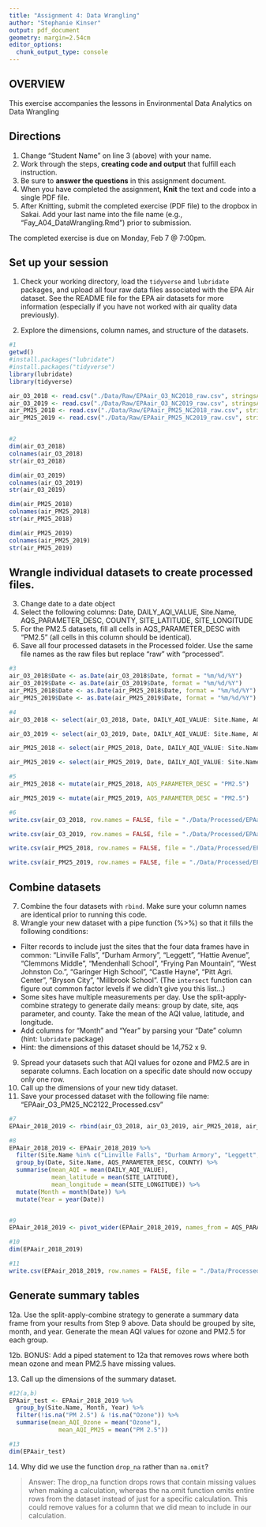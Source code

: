 ```yaml
---
title: "Assignment 4: Data Wrangling"
author: "Stephanie Kinser"
output: pdf_document
geometry: margin=2.54cm
editor_options: 
  chunk_output_type: console
---
```


## OVERVIEW

This exercise accompanies the lessons in Environmental Data Analytics on Data Wrangling 

## Directions
1. Change "Student Name" on line 3 (above) with your name.
2. Work through the steps, **creating code and output** that fulfill each instruction.
3. Be sure to **answer the questions** in this assignment document.
4. When you have completed the assignment, **Knit** the text and code into a single PDF file.
5. After Knitting, submit the completed exercise (PDF file) to the dropbox in Sakai. Add your last name into the file name (e.g., "Fay_A04_DataWrangling.Rmd") prior to submission.

The completed exercise is due on Monday, Feb 7 @ 7:00pm.

## Set up your session 
1. Check your working directory, load the `tidyverse` and `lubridate` packages, and upload all four raw data files associated with the EPA Air dataset. See the README file for the EPA air datasets for more information (especially if you have not worked with air quality data previously). 

2. Explore the dimensions, column names, and structure of the datasets. 

```r
#1
getwd()
#install.packages("lubridate")
#install.packages("tidyverse")
library(lubridate)
library(tidyverse)

air_O3_2018 <- read.csv("./Data/Raw/EPAair_O3_NC2018_raw.csv", stringsAsFactors = TRUE)
air_O3_2019 <- read.csv("./Data/Raw/EPAair_O3_NC2019_raw.csv", stringsAsFactors = TRUE)
air_PM25_2018 <- read.csv("./Data/Raw/EPAair_PM25_NC2018_raw.csv", stringsAsFactors = TRUE)
air_PM25_2019 <- read.csv("./Data/Raw/EPAair_PM25_NC2019_raw.csv", stringsAsFactors = TRUE)


#2
dim(air_O3_2018)
colnames(air_O3_2018)
str(air_O3_2018)

dim(air_O3_2019)
colnames(air_O3_2019)
str(air_O3_2019)

dim(air_PM25_2018)
colnames(air_PM25_2018)
str(air_PM25_2018)

dim(air_PM25_2019)
colnames(air_PM25_2019)
str(air_PM25_2019)

```

## Wrangle individual datasets to create processed files.
3. Change date to a date object
4. Select the following columns: Date, DAILY_AQI_VALUE, Site.Name, AQS_PARAMETER_DESC, COUNTY, SITE_LATITUDE, SITE_LONGITUDE
5. For the PM2.5 datasets, fill all cells in AQS_PARAMETER_DESC with "PM2.5" (all cells in this column should be identical).
6. Save all four processed datasets in the Processed folder. Use the same file names as the raw files but replace "raw" with "processed".

```r
#3
air_O3_2018$Date <- as.Date(air_O3_2018$Date, format = "%m/%d/%Y")
air_O3_2019$Date <- as.Date(air_O3_2019$Date, format = "%m/%d/%Y")
air_PM25_2018$Date <- as.Date(air_PM25_2018$Date, format = "%m/%d/%Y")
air_PM25_2019$Date <- as.Date(air_PM25_2019$Date, format = "%m/%d/%Y")

#4
air_O3_2018 <- select(air_O3_2018, Date, DAILY_AQI_VALUE: Site.Name, AQS_PARAMETER_DESC, COUNTY:SITE_LONGITUDE)

air_O3_2019 <- select(air_O3_2019, Date, DAILY_AQI_VALUE: Site.Name, AQS_PARAMETER_DESC, COUNTY:SITE_LONGITUDE)

air_PM25_2018 <- select(air_PM25_2018, Date, DAILY_AQI_VALUE: Site.Name, AQS_PARAMETER_DESC, COUNTY:SITE_LONGITUDE)

air_PM25_2019 <- select(air_PM25_2019, Date, DAILY_AQI_VALUE: Site.Name, AQS_PARAMETER_DESC, COUNTY:SITE_LONGITUDE)

#5
air_PM25_2018 <- mutate(air_PM25_2018, AQS_PARAMETER_DESC = "PM2.5")

air_PM25_2019 <- mutate(air_PM25_2019, AQS_PARAMETER_DESC = "PM2.5")

#6
write.csv(air_O3_2018, row.names = FALSE, file = "./Data/Processed/EPAair_O3_NC2018_processed.csv")

write.csv(air_O3_2019, row.names = FALSE, file = "./Data/Processed/EPAair_O3_NC2019_processed.csv")

write.csv(air_PM25_2018, row.names = FALSE, file = "./Data/Processed/EPAair_PM25_NC2018_processed.csv")

write.csv(air_PM25_2019, row.names = FALSE, file = "./Data/Processed/EPAair_PM25_NC2019_processed.csv")

```


## Combine datasets
7. Combine the four datasets with `rbind`. Make sure your column names are identical prior to running this code. 
8. Wrangle your new dataset with a pipe function (%>%) so that it fills the following conditions: 

* Filter records to include just the sites that the four data frames have in common: "Linville Falls", "Durham Armory", "Leggett", "Hattie Avenue", "Clemmons Middle", "Mendenhall School", "Frying Pan Mountain", "West Johnston Co.", "Garinger High School", "Castle Hayne", "Pitt Agri. Center", "Bryson City", "Millbrook School". (The `intersect` function can figure out common factor levels if we didn't give you this list...)
* Some sites have multiple measurements per day. Use the split-apply-combine strategy to generate daily means: group by date, site, aqs parameter, and county. Take the mean of the AQI value, latitude, and longitude.
* Add columns for "Month" and "Year" by parsing your "Date" column (hint: `lubridate` package)
* Hint: the dimensions of this dataset should be 14,752 x 9.

9. Spread your datasets such that AQI values for ozone and PM2.5 are in separate columns. Each location on a specific date should now occupy only one row.
10. Call up the dimensions of your new tidy dataset.
11. Save your processed dataset with the following file name: "EPAair_O3_PM25_NC2122_Processed.csv"

```r
#7
EPAair_2018_2019 <- rbind(air_O3_2018, air_O3_2019, air_PM25_2018, air_PM25_2019)

#8
EPAair_2018_2019 <- EPAair_2018_2019 %>% 
  filter(Site.Name %in% c("Linville Falls", "Durham Armory", "Leggett", "Hattie Avenue", "Clemmons Middle", "Mendenhall School", "Frying Pan Mountain", "West Johnston Co.", "Garinger High School", "Castle Hayne", "Pitt Agri. Center", "Bryson City", "Millbrook School")) %>%
  group_by(Date, Site.Name, AQS_PARAMETER_DESC, COUNTY) %>%
  summarise(mean_AQI = mean(DAILY_AQI_VALUE),
            mean_latitude = mean(SITE_LATITUDE),
            mean_longitude = mean(SITE_LONGITUDE)) %>%
  mutate(Month = month(Date)) %>%
  mutate(Year = year(Date))


#9
EPAair_2018_2019 <- pivot_wider(EPAair_2018_2019, names_from = AQS_PARAMETER_DESC, values_from = mean_AQI)

#10
dim(EPAair_2018_2019)

#11
write.csv(EPAair_2018_2019, row.names = FALSE, file = "./Data/Processed/EPAair_O3_PM25_NC2122_Processed.csv")

```


## Generate summary tables
12a. Use the split-apply-combine strategy to generate a summary data frame from your results from Step 9 above. Data should be grouped by site, month, and year. Generate the mean AQI values for ozone and PM2.5 for each group. 

12b. BONUS: Add a piped statement to 12a that removes rows where both mean ozone and mean PM2.5 have missing values. 

13. Call up the dimensions of the summary dataset.


```r
#12(a,b)
EPAair_test <- EPAair_2018_2019 %>%
  group_by(Site.Name, Month, Year) %>%
  filter(!is.na("PM 2.5") & !is.na("Ozone")) %>%
  summarise(mean_AQI_Ozone = mean("Ozone"),
              mean_AQI_PM25 = mean("PM 2.5"))

#13
dim(EPAair_test)

```

14. Why did we use the function `drop_na` rather than `na.omit`?

> Answer: The drop_na function drops rows that contain missing values when making a calculation, whereas the na.omit function omits entire rows from the dataset instead of just for a specific calculation.  This could remove values for a column that we did mean to include in our calculation.
